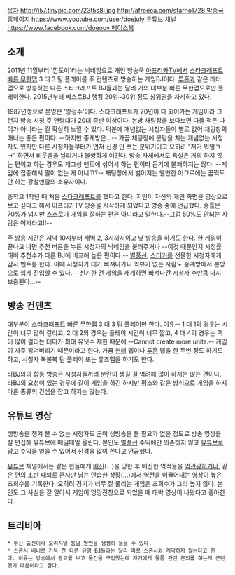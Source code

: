 [[목차]]
http://i57.tinypic.com/23t5s8i.jpg
[[http://afreeca.com/starno1728 방송국 홈페이지]]
[[https://www.youtube.com/user/doejuly 유튜브 채널]]
[[https://www.facebook.com/doeoov 페이스북]]

== 소개 ==
2011년 11월부터 '깝도이'라는 닉네임으로 개인 방송국 [[아프리카TV]]에서 [[스타크래프트]] [[빠른 무한맵]] 3 대 3 팀 플레이를 주 컨텐츠로 방송하는 게임BJ이다. [[투혼]]과 같은 래더 맵으로 방송하는 다른 스타크래프트 BJ들과는 달리 거의 대부분 빠른 무한맵으로만 플레이한다. 2015년부터 베스트BJ 랭킹 20위~30위 정도 상위권을 차지하고 있다.

1987년생으로 본명은 '방정수'이다. 스타크래프트가 20년이 다 되어가는 게임이라 그런지 방송 시청 주 연령대가 20대 중반 이상이다. 본방 채팅창을 보다보면 다들 적은 나이가 아니라는 걸 확실히 느낄 수 있다. 덕분에 개념없는 시청자들이 별로 없어 채팅창의 매너는 좋은 편이다. --하지만 중계방은...-- 가끔 채팅창에 분탕을 치는 개념없는 시청자도 있지만 다른 시청자들부터가 먼저 신경 안 쓰는 분위기이고 오히려 "저거 뭐임ㅋㅋ" 하면서 비웃음을 날리거나 불쌍하게 여긴다. 방송 자체에서도 욕설은 거의 하지 않는 편이고 하는 경우도 개그성 멘트에 섞어서 하는 편이라 듣기에 불쾌하지는 않다. --게임에 집중해서 말이 없는 게 아니고?-- 채팅창에서 벌어지는 웬만한 어그로에는 꿈쩍도 안 하는 강철멘탈의 소유자이다.

중학교 1학년 때 처음 [[스타크래프트]]를 했다고 한다. 지인이 자신의 개인 화면을 영상으로 보고 싶다고 해서 아프리카TV 방송을 시작하게 되었다고 방송 중에 언급했다. 승률은 70%가 넘지만 스스로가 게임을 잘하는 편은 아니라고 말한다.--그럼 50%도 안되는 사람은 어쩌라고!!--

주 방송 시간은 저녁 10시부터 새벽 2, 3시까지이고 낮 방송을 하기도 한다. 한 게임이 끝나고 나면 추천 버튼을 누른 시청자의 닉네임을 불러주거나 --이것 때문인지 시청률 대비 추천수가 다른 BJ에 비교해 높은 편이다.-- [[별풍선]], [[스티커]]를 선물한 시청자에게 감사 멘트를 한다. 이때 시청자가 대거 빠져나가니 퀵뷰가 없는 사람도 중계방에서 본방으로 쉽게 진입할 수 있다. --신기한 건 게임을 재개하면 빠져나간 시청자 수만큼 다시 보충된다...--

== 방송 컨텐츠 ==
대부분이 [[스타크래프트]] [[빠른 무한맵]] 3 대 3 팀 플레이만 한다. 이유는 1 대 1의 경우는 시간이 너무 많이 걸리고, 2 대 2의 경우는 플레이 시간이 너무 짧고, 4 대 4의 경우는 렉이 많이 걸리는 데다가 최대 유닛수 제한 때문에 --Cannot create more units.-- 게임이 자주 튕겨버리기 때문이라고 한다. 가끔 [[헌터]] 맵이나 [[투혼]] 맵을 한 두번 정도 하기도 하고, 시청자 복불복 팀 플레이 또는 유즈맵을 하기도 한다.

타BJ와의 합동 방송은 시청자들끼리 분란이 생길 걸 염려해 많이 하지는 않는 편이다. 타BJ의 요청이 있는 경우에 같이 게임을 하긴 하지만 평소와 같은 방식으로 게임을 하지 다른 종류의 컨셉을 잡고 하지는 않는다.

== 유튜브 영상 ==
생방송을 챙겨 볼 수 없는 시청자도 굳이 생방송을 볼 필요가 없을 정도로 방송 영상을 잘 편집해 유튜브에 매일매일 올린다. 본인도 [[별풍선]] 수익에만 의존하지 않고 [[유튜브]]로 광고 수익을 얻을 수 있어서 신경을 많이 쓴다고 언급했다.

[[유튜브]] 채널에서는 같은 편들에게 [[배신]](...)을 당한 후 배신한 역적들을 [[역관광]]하거나, 같은 편의 초반 패퇴로 혼자만 남는 [[안습]]한 상황(...)에서 역전을 이끌어내는 영상이 높은 조회수를 기록한다. 오히려 경기가 너무 잘 풀리는 게임은 조회수가 그리 높지 않다. 본인도 그 사실을 잘 알아서 게임이 엉망진창으로 되었을 때 대박 영상이 나왔다고 좋아한다.

== 트리비아 ==
 * 부산 출신이라 오리지널 [[동남 방언]]을 생생히 들을 수 있다.
 * 스폰서 배너로 가득 찬 다른 유명 BJ들과는 달리 따로 스폰서와 계약하지 않는다고 한다. 이유는 방송에서 광고를 보고 물건을 구입했는데 자기에게 물품 관련 문의를 하는게 곤란했기 때문이라고 한다.
